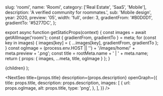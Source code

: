 
  slug: 'roomi',
  name: 'Roomi',
  category: ['Real Estate', 'SaaS', 'Mobile'],
  description: 'A verified community for roommates.',
  sub: 'Mobile design',
  year: 2020,
  preview: '05',
  width: 'full',
  order: 3,
  gradientFrom: '#B0D0D1',
  gradientTo: '#5277DC',
};

export async function getStaticProps(context) {
  const images = await getAllImage('roomi');
  const { gradientFrom, gradientTo } = meta;
  for (const key in images) {
    images[key] = { ...images[key], gradientFrom, gradientTo };
  }
  const ogImage =
    (process.env.HOST || '') + '/images/home/' + meta.preview + '.png';
  const title = rootMeta.name + ' | ' + meta.name;
  return { props: { images, ...meta, title, ogImage } };
}

  <Layout title={meta.name} p="2xl:t-8">
    {children}
  </Layout>
);

<NextSeo
  title={props.title}
  description={props.description}
  openGraph={{
    title: props.title,
    description: props.description,
    images: [
      {
        url: props.ogImage,
        alt: props.title,
        type: 'png',
      },
    ],
  }}
/>

<Title
  text="Rent rooms and find roommates in a verified community."
  sub="Roomi 2021"
/>

<FullWidth>
  <Image {...props.images['01']} />
</FullWidth>

<RegularWidth>
  <Paragraph>
    <div className="mb-3">
      Roomi is the largest social network for roommates. It’s a dynamic
      marketplace where people can get verified, matched based on compatibility,
      search for their ideal rooms, and post their rooms for rent.
    </div>
    <div>
      We partnered with the Roomi team to revamp the mobile applications on iOS
      and Android, with a common goal to streamline user experience and maximize
      values to users.
    </div>
  </Paragraph>
</RegularWidth>

<RegularWidth>
  <Header>1 — Getting started</Header>
  <TwoColumns>
    <Image {...props.images['02']} />
    <Image {...props.images['03']} />
  </TwoColumns>
  <Caption>
    After downloading the application, users can already browse listing without
    signing up. This lowers the barrier to entry and enable users to get values
    out of the application immediately. The sign up experience is extremely
    simple with only a few basic questions. Users will then go through a phone
    verification to guarantee maximum security.
  </Caption>
</RegularWidth>

<RegularWidth>
  <Header>2 — Finding a place to stay</Header>
  <TwoColumns>
    <Image {...props.images['04']} />
    <Image {...props.images['05']} />
  </TwoColumns>
  <Caption>
    To find rooms and apartments, users go to the very first tab - Listings.
    Here users can scroll through thousands of listings with a high-level
    overview with important information. Tapping on each listing reveals a
    detailed screen that show case comprehensive and well-organized information,
    such as layouts, capacity, host profile, amenities, house rules,
    transportations, and more.
  </Caption>
  <TwoColumns>
    <Image {...props.images['06']} />
    <Image {...props.images['07']} />
  </TwoColumns>
  <Caption>
    To ensure that we are showing the best results. We have designed a robust
    filtering system, which enable users to tailor their search in various
    requirements, such as Location, neighborhood, listing type, number of beds,
    baths, budget, etc.
  </Caption>
</RegularWidth>

<RegularWidth>
  <Header>3 — Searching for roomate</Header>
  <Image {...props.images['08']} />
  <Caption>
    Finding a roommate is like dating. We use an algorithm to give you the best
    roommate matches. The experience is gamified to make the search fun. We
    designed a rich profile experience that brings out diverse personalities.
  </Caption>
  <Image {...props.images['09']} />
</RegularWidth>

<RegularWidth>
  <Header>4 — Getting verified</Header>
  <Image {...props.images['10']} />
  <Caption>
    Roomi’s biggest value proposition is being the safest social network with
    robust background verifications. We created digital touch points that
    appeared at the right moments to educate users about how Roomi verifies
    users and at the same time, prompt user to get verified.
  </Caption>
</RegularWidth>

<RegularWidth>
  <Header>5 — Boosts</Header>
  <Image {...props.images['11']} />
</RegularWidth>
